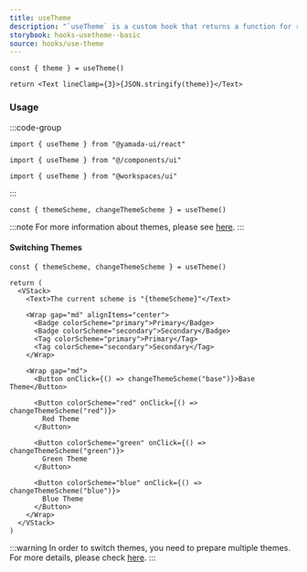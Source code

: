 ```yaml
---
title: useTheme
description: "`useTheme` is a custom hook that returns a function for retrieving and switching themes."
storybook: hooks-usetheme--basic
source: hooks/use-theme
---
```


```tsx preview functional client
const { theme } = useTheme()

return <Text lineClamp={3}>{JSON.stringify(theme)}</Text>
```

### Usage

:::code-group

```tsx [package]
import { useTheme } from "@yamada-ui/react"
```

```tsx [alias]
import { useTheme } from "@/components/ui"
```

```tsx [monorepo]
import { useTheme } from "@workspaces/ui"
```

:::

```tsx
const { themeScheme, changeThemeScheme } = useTheme()
```

:::note
For more information about themes, please see [here](/docs/theming).
:::

#### Switching Themes

```tsx preview functional client
const { themeScheme, changeThemeScheme } = useTheme()

return (
  <VStack>
    <Text>The current scheme is "{themeScheme}"</Text>

    <Wrap gap="md" alignItems="center">
      <Badge colorScheme="primary">Primary</Badge>
      <Badge colorScheme="secondary">Secondary</Badge>
      <Tag colorScheme="primary">Primary</Tag>
      <Tag colorScheme="secondary">Secondary</Tag>
    </Wrap>

    <Wrap gap="md">
      <Button onClick={() => changeThemeScheme("base")}>Base Theme</Button>

      <Button colorScheme="red" onClick={() => changeThemeScheme("red")}>
        Red Theme
      </Button>

      <Button colorScheme="green" onClick={() => changeThemeScheme("green")}>
        Green Theme
      </Button>

      <Button colorScheme="blue" onClick={() => changeThemeScheme("blue")}>
        Blue Theme
      </Button>
    </Wrap>
  </VStack>
)
```

:::warning
In order to switch themes, you need to prepare multiple themes. For more details, please check [here](/docs/theming/switching-themes).
:::
